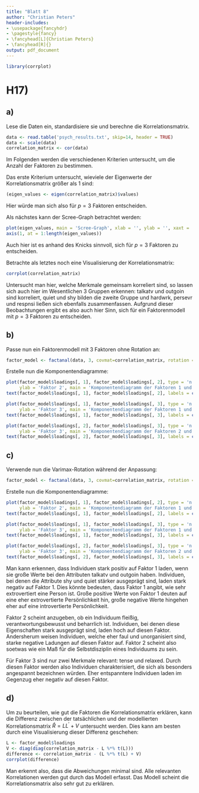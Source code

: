 ```yaml
---
title: "Blatt 8"
author: "Christian Peters"
header-includes:
- \usepackage{fancyhdr}
- \pagestyle{fancy}
- \fancyhead[L]{Christian Peters}
- \fancyhead[R]{}
output: pdf_document
---
```


```r
library(corrplot)
```

# H17)

## a)

Lese die Daten ein, standardisiere sie und berechne die Korrelationsmatrix.
```r
data <- read.table('psych_results.txt', skip=14, header = TRUE)
data <- scale(data)
correlation_matrix <- cor(data)
```

Im Folgenden werden die verschiedenen Kriterien untersucht, um die Anzahl der
Faktoren zu bestimmen.

Das erste Kriterium untersucht, wieviele der Eigenwerte der Korrelationsmatrix
größer als 1 sind:
```r
(eigen_values <- eigen(correlation_matrix)$values)
```

Hier würde man sich also für $p=3$ Faktoren entscheiden.

Als nächstes kann der Scree-Graph betrachtet werden:
```r
plot(eigen_values, main = 'Scree-Graph', xlab = '', ylab = '', xaxt = 'n')
axis(1, at = 1:length(eigen_values))
```

Auch hier ist es anhand des Knicks sinnvoll, sich für $p=3$ Faktoren zu entscheiden.

Betrachte als letztes noch eine Visualisierung der Korrelationsmatrix:
```r
corrplot(correlation_matrix)
```

Untersucht man hier, welche Merkmale gemeinsam korreliert sind, so lassen sich
auch hier im Wesentlichen 3 Gruppen erkennen: talkatv und outgoin sind korreliert,
quiet und shy bilden die zweite Gruppe und hardwrk, persevr und respnsi ließen
sich ebenfalls zusammenfassen. Aufgrund dieser Beobachtungen ergibt es also auch
hier Sinn, sich für ein Faktorenmodell mit $p=3$ Faktoren zu entscheiden.

## b)

Passe nun ein Faktorenmodell mit 3 Faktoren ohne Rotation an:
```r
factor_model <- factanal(data, 3, covmat=correlation_matrix, rotation = 'none')
```

Erstelle nun die Komponentendiagramme:
```r
plot(factor_model$loadings[, 1], factor_model$loadings[, 2], type = 'n', xlab = 'Faktor 1',
     ylab = 'Faktor 2', main = 'Komponentendiagramm der Faktoren 1 und 2 ohne Rotation')
text(factor_model$loadings[, 1], factor_model$loadings[, 2], labels = colnames(data))

plot(factor_model$loadings[, 1], factor_model$loadings[, 3], type = 'n', xlab = 'Faktor 1',
     ylab = 'Faktor 3', main = 'Komponentendiagramm der Faktoren 1 und 3 ohne Rotation')
text(factor_model$loadings[, 1], factor_model$loadings[, 3], labels = colnames(data))

plot(factor_model$loadings[, 2], factor_model$loadings[, 3], type = 'n', xlab = 'Faktor 2',
     ylab = 'Faktor 3', main = 'Komponentendiagramm der Faktoren 2 und 3 ohne Rotation')
text(factor_model$loadings[, 2], factor_model$loadings[, 3], labels = colnames(data))
```

## c)

Verwende nun die Varimax-Rotation während der Anpassung:
```r
factor_model <- factanal(data, 3, covmat=correlation_matrix, rotation = 'varimax')
```

Erstelle nun die Komponentendiagramme:
```r
plot(factor_model$loadings[, 1], factor_model$loadings[, 2], type = 'n', xlab = 'Faktor 1',
     ylab = 'Faktor 2', main = 'Komponentendiagramm der Faktoren 1 und 2 mit Rotation')
text(factor_model$loadings[, 1], factor_model$loadings[, 2], labels = colnames(data))

plot(factor_model$loadings[, 1], factor_model$loadings[, 3], type = 'n', xlab = 'Faktor 1',
     ylab = 'Faktor 3', main = 'Komponentendiagramm der Faktoren 1 und 3 mit Rotation')
text(factor_model$loadings[, 1], factor_model$loadings[, 3], labels = colnames(data))

plot(factor_model$loadings[, 2], factor_model$loadings[, 3], type = 'n', xlab = 'Faktor 2',
     ylab = 'Faktor 3', main = 'Komponentendiagramm der Faktoren 2 und 3 mit Rotation')
text(factor_model$loadings[, 2], factor_model$loadings[, 3], labels = colnames(data))
```

Man kann erkennen, dass Individuen stark positiv auf Faktor 1 laden, wenn sie
große Werte bei den Attributen talkatv und outgoin haben. Individuen, bei denen
die Attribute shy und quiet stärker ausgeprägt sind, laden stark negativ auf
Faktor 1. Dies könnte bedeuten, dass Faktor 1 angibt, wie sehr extrovertiert eine
Person ist. Große positive Werte von Faktor 1 deuten auf eine eher extrovertierte 
Persönlichkeit hin, große negative Werte hingehen eher auf eine introvertierte Persönlichkeit.

Faktor 2 scheint anzugeben, ob ein Individuum fleißig, verantwortungsbewusst
und beharrlich ist. Individuen, bei denen diese Eigenschaften stark ausgeprägt sind,
laden hoch auf diesen Faktor. Andersherum weisen Individuen, welche eher faul und
unorganisiert sind, starke negative Ladungen auf diesen Faktor auf. Faktor 2 scheint
also soetwas wie ein Maß für die Selbstdisziplin eines Individuums zu sein.

Für Faktor 3 sind nur zwei Merkmale relevant: tense und relaxed. Durch diesen
Faktor werden also Individuen charakterisiert, die sich als besonders angespannt
bezeichnen würden. Eher entspanntere Individuen laden im Gegenzug eher negativ auf
diesen Faktor.

## d)

Um zu beurteilen, wie gut die Faktoren die Korrelationsmatrix erklären, kann die
Differenz zwischen der tatsächlichen und der modellierten Korrelationsmatrix
$\hat{R} = LL^\prime + V$ untersucht werden. Dies kann am besten durch eine
Visualisierung dieser Differenz geschehen:
```r
L <- factor_model$loadings
V <- diag(diag(correlation_matrix - L %*% t(L)))
difference <- correlation_matrix - (L %*% t(L) + V)
corrplot(difference)
```

Man erkennt also, dass die Abweichungen minimal sind. Alle relevanten Korrelationen
werden gut durch das Modell erfasst. Das Modell scheint die Korrelationsmatrix
also sehr gut zu erklären.